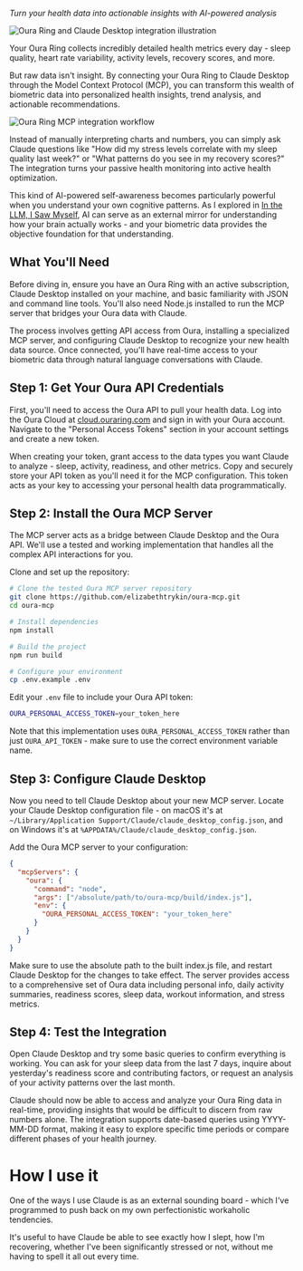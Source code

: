 

*Turn your health data into actionable insights with AI-powered analysis*

<Image src="https://zackproser.b-cdn.net/images/oura-and-claude.webp" alt="Oura Ring and Claude Desktop integration illustration" width={800} height={600} />

Your Oura Ring collects incredibly detailed health metrics every day - sleep quality, heart rate variability, activity levels, recovery scores, and more. 

But raw data isn't insight. By connecting your Oura Ring to Claude Desktop through the Model Context Protocol (MCP), you can transform this wealth of biometric data into personalized health insights, trend analysis, and actionable recommendations.

<Image src="https://zackproser.b-cdn.net/images/oura-mcp.webp" alt="Oura Ring MCP integration workflow" width={800} height={600} />

Instead of manually interpreting charts and numbers, you can simply ask Claude questions like "How did my stress levels correlate with my sleep quality last week?" or "What patterns do you see in my recovery scores?" The integration turns your passive health monitoring into active health optimization.

This kind of AI-powered self-awareness becomes particularly powerful when you understand your own cognitive patterns. As I explored in [In the LLM, I Saw Myself](/blog/in-the-llm-i-saw-myself), AI can serve as an external mirror for understanding how your brain actually works - and your biometric data provides the objective foundation for that understanding.

## What You'll Need

Before diving in, ensure you have an Oura Ring with an active subscription, Claude Desktop installed on your machine, and basic familiarity with JSON and command line tools. You'll also need Node.js installed to run the MCP server that bridges your Oura data with Claude.

The process involves getting API access from Oura, installing a specialized MCP server, and configuring Claude Desktop to recognize your new health data source. Once connected, you'll have real-time access to your biometric data through natural language conversations with Claude.

## Step 1: Get Your Oura API Credentials

First, you'll need to access the Oura API to pull your health data. Log into the Oura Cloud at [cloud.ouraring.com](https://cloud.ouraring.com) and sign in with your Oura account. Navigate to the "Personal Access Tokens" section in your account settings and create a new token.

When creating your token, grant access to the data types you want Claude to analyze - sleep, activity, readiness, and other metrics. Copy and securely store your API token as you'll need it for the MCP configuration. This token acts as your key to accessing your personal health data programmatically.

## Step 2: Install the Oura MCP Server

The MCP server acts as a bridge between Claude Desktop and the Oura API. We'll use a tested and working implementation that handles all the complex API interactions for you.

<GitHubRepoCard 
  repo="elizabethtrykin/oura-mcp"
  fallbackTitle="Oura MCP Server"
  fallbackDescription="A Model Context Protocol server for accessing Oura Ring data, tested and working with Claude Desktop."
/>

Clone and set up the repository:

```bash
# Clone the tested Oura MCP server repository
git clone https://github.com/elizabethtrykin/oura-mcp.git
cd oura-mcp

# Install dependencies
npm install

# Build the project
npm run build

# Configure your environment
cp .env.example .env
```

Edit your `.env` file to include your Oura API token:

```bash
OURA_PERSONAL_ACCESS_TOKEN=your_token_here
```

Note that this implementation uses `OURA_PERSONAL_ACCESS_TOKEN` rather than just `OURA_API_TOKEN` - make sure to use the correct environment variable name.

## Step 3: Configure Claude Desktop

Now you need to tell Claude Desktop about your new MCP server. Locate your Claude Desktop configuration file - on macOS it's at `~/Library/Application Support/Claude/claude_desktop_config.json`, and on Windows it's at `%APPDATA%/Claude/claude_desktop_config.json`.

Add the Oura MCP server to your configuration:

```json
{
  "mcpServers": {
    "oura": {
      "command": "node",
      "args": ["/absolute/path/to/oura-mcp/build/index.js"],
      "env": {
        "OURA_PERSONAL_ACCESS_TOKEN": "your_token_here"
      }
    }
  }
}
```

Make sure to use the absolute path to the built index.js file, and restart Claude Desktop for the changes to take effect. The server provides access to a comprehensive set of Oura data including personal info, daily activity summaries, readiness scores, sleep data, workout information, and stress metrics.

## Step 4: Test the Integration

Open Claude Desktop and try some basic queries to confirm everything is working. You can ask for your sleep data from the last 7 days, inquire about yesterday's readiness score and contributing factors, or request an analysis of your activity patterns over the last month.

Claude should now be able to access and analyze your Oura Ring data in real-time, providing insights that would be difficult to discern from raw numbers alone. The integration supports date-based queries using YYYY-MM-DD format, making it easy to explore specific time periods or compare different phases of your health journey.

# How I use it

One of the ways I use Claude is as an external sounding board - which I've programmed to push back on my own perfectionistic workaholic tendencies.

It's useful to have Claude be able to see exactly how I slept, how I'm recovering, whether I've been significantly stressed or not, without me having to spell it all 
out every time.

